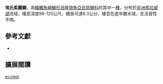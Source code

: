 {{Speciesbox
| name = 埃氏柔麗鯛
| status = NE
| status_system = IUCN3.1
| image = 
| image_width = 260px
| image_caption = 
| genus = Placidochromis
| species = ecclesi
| authority = [[Hanssens|Hanssens]], 2004
| synonyms = 
}}
'''埃氏柔麗鯛'''，為[[輻鰭魚綱|輻鰭魚綱]][[鱸形目|鱸形目]][[隆頭魚亞目|隆頭魚亞目]][[慈鯛科|慈鯛科]]的其中一[[種|種]]，分布於[[非洲|非洲]][[馬拉威湖|馬拉威湖]]流域，棲息深度96-125公尺，體長可達6.3公分，棲息在底中層水域，生活習性不明。

== 參考文獻 ==
*{{FishBase_species|genus=Placidochromis|species=ecclesi|year=2013|month=4}}

== 擴展閱讀 ==
{{refbegin}}
{{wikispecies-inline|Placidochromis ecclesi|埃氏柔麗鯛}}
{{refend}}
{{Taxonbar|from=Q6416774}}

[[Category:柔麗鯛屬|ecclesi]]


{{鱸形目小作品}}